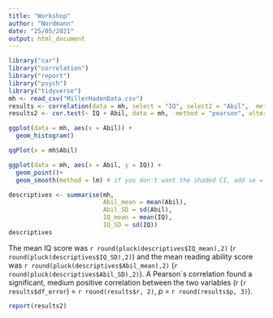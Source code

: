 ```yaml
---
title: "Workshop"
author: "Nordmann"
date: "25/05/2021"
output: html_document
---
```


```r
library("car")
library("correlation")
library("report")
library("psych")
library("tidyverse")
mh <- read_csv("MillerHadenData.csv")
results <- correlation(data = mh, select = "IQ", select2 = "Abil",  method = "pearson", alternative = "two.sided")
results2 <- cor.test(~ IQ + Abil, data = mh,  method = "pearson", alternative = "two.sided")
```

```r
ggplot(data = mh, aes(x = Abil)) +
  geom_histogram()
```

```r
qqPlot(x = mh$Abil)
```

```r
ggplot(data = mh, aes(x = Abil, y = IQ)) +
  geom_point()+
  geom_smooth(method = lm) # if you don't want the shaded CI, add se = FALSE to this
```

```r
descriptives <- summarise(mh, 
                          Abil_mean = mean(Abil),
                          Abil_SD = sd(Abil),
                          IQ_mean = mean(IQ),
                          IQ_SD = sd(IQ))
descriptives
```

The mean IQ score was `r round(pluck(descriptives$IQ_mean),2)` (`r round(pluck(descriptives$IQ_SD),2)`) and the mean reading ability score was `r round(pluck(descriptives$Abil_mean),2)` (`r round(pluck(descriptives$Abil_SD),2)`). A Pearson\`s correlation found a significant, medium positive correlation between the two variables (r (`r results$df_error`) = `r round(results$r, 2)`, *p* = `r round(results$p, 3)`).

```r
report(results2)
```

